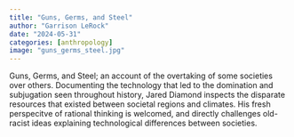 ```yaml
---
title: "Guns, Germs, and Steel"
author: "Garrison LeRock"
date: "2024-05-31"
categories: [anthropology]
image: "guns_germs_steel.jpg"
---
```

Guns, Germs, and Steel; an account of the overtaking of some societies over others. 
Documenting the technology that led to the domination and subjugation seen throughout history, Jared Diamond inspects the disparate resources that existed between societal regions and climates. 
His fresh perspecitve of rational thinking is welcomed, and directly challenges old-racist ideas explaining technological differences between societies. 
